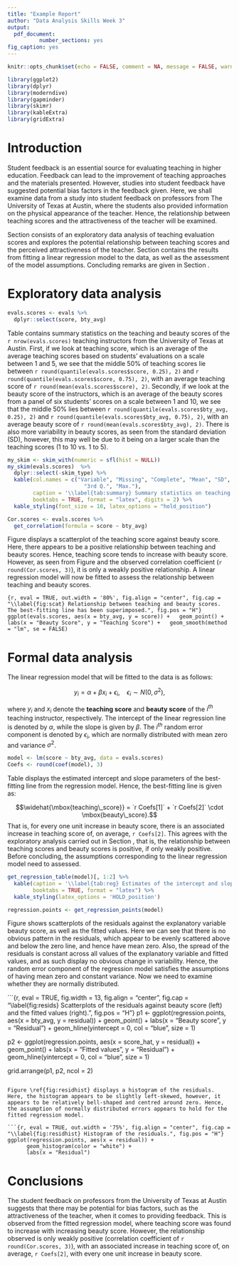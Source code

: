 ```yaml
---
title: "Example Report"
author: "Data Analysis Skills Week 3"
output:  
  pdf_document:
          number_sections: yes
fig_caption: yes
---
```


```r
knitr::opts_chunk$set(echo = FALSE, comment = NA, message = FALSE, warning = FALSE)
```

```r
library(ggplot2)
library(dplyr)
library(moderndive)
library(gapminder)
library(skimr)
library(kableExtra)
library(gridExtra)
```

# Introduction {#sec:intro}

Student feedback is an essential source for evaluating teaching in higher education. Feedback can lead to the improvement of teaching approaches and the materials presented. However, studies into student feedback have suggested potential bias factors in the feedback given. Here, we shall examine data from a study into student feedback on professors from The University of Texas at Austin, where the students also provided information on the physical appearance of the teacher. Hence, the relationship between teaching scores and the attractiveness of the teacher will be examined.

Section \ref{sec:eda} consists of an exploratory data analysis of teaching evaluation scores and explores the potential relationship between teaching scores and the perceived attractiveness of the teacher. Section \ref{sec:fda} contains the results from fitting a linear regression model to the data, as well as the assessment of the model assumptions. Concluding remarks are given in Section \ref{sec:con}.

# Exploratory data analysis {#sec:eda}

```r
evals.scores <- evals %>%
  dplyr::select(score, bty_avg)
```

Table \ref{tab:summary} contains summary statistics on the teaching and beauty scores of the `r nrow(evals.scores)` teaching instructors from the University of Texas at Austin. First, if we look at teaching score, which is an average of the average teaching scores based on students’ evaluations on a scale between 1 and 5, we see that the middle 50% of teaching scores lie between `r round(quantile(evals.scores$score, 0.25), 2)` and `r round(quantile(evals.scores$score, 0.75), 2)`, with an average teaching score of `r round(mean(evals.scores$score), 2)`. Secondly, if we look at the beauty score of the instructors, which is an average of the beauty scores from a panel of six students’ scores on a scale between 1 and 10, we see that the middle 50% lies between `r round(quantile(evals.scores$bty_avg, 0.25), 2)` and `r round(quantile(evals.scores$bty_avg, 0.75), 2)`, with an average beauty score of `r round(mean(evals.scores$bty_avg), 2)`. There is also more variability in beauty scores, as seen from the standard deviation (SD), however, this may well be due to it being on a larger scale than the teaching scores (1 to 10 vs.\ 1 to 5).

```r
my_skim <- skim_with(numeric = sfl(hist = NULL))
my_skim(evals.scores)  %>%
  dplyr::select(-skim_type) %>%
  kable(col.names = c("Variable", "Missing", "Complete", "Mean", "SD", "Min.", "1st Q.", "Median",
                        "3rd Q.", "Max."),
        caption = '\\label{tab:summary} Summary statistics on teaching and beauty scores.',
        booktabs = TRUE, format = "latex", digits = 2) %>%
  kable_styling(font_size = 10, latex_options = "hold_position")
```


```r
Cor.scores <- evals.scores %>%
  get_correlation(formula = score ~ bty_avg)
```

Figure \ref{fig:scat} displays a scatterplot of the teaching score against beauty score. Here, there appears to be a positive relationship between teaching and beauty scores. Hence, teaching score tends to increase with beauty score. However, as seen from Figure \ref{fig:scat} and the observed correlation coefficient (`r round(Cor.scores, 3)`), it is only a weakly positive relationship. A linear regression model will now be fitted to assess the relationship between teaching and beauty scores.

```{r, eval = TRUE, out.width = '80%', fig.align = "center", fig.cap = "\\label{fig:scat} Relationship between teaching and beauty scores. The best-fitting line has been superimposed.", fig.pos = "H"}
ggplot(evals.scores, aes(x = bty_avg, y = score)) +
  geom_point() +
  labs(x = "Beauty Score", y = "Teaching Score") +
  geom_smooth(method = "lm", se = FALSE)
```

# Formal data analysis {#sec:fda}

The linear regression model that will be fitted to the data is as follows:

$$y_i = \alpha + \beta x_i + \epsilon_i, ~~~~ \epsilon_i \sim N(0, \sigma^2),$$

where $y_i$ and $x_i$ denote the **teaching score** and **beauty score** of the $i^{th}$ teaching instructor, respectively. The intercept of the linear regression line is denoted by $\alpha$, while the slope is given by $\beta$. The $i^{th}$ random error component is denoted by $\epsilon_i$, which are normally distributed with mean zero and variance $\sigma^2$.

```r
model <- lm(score ~ bty_avg, data = evals.scores)
Coefs <- round(coef(model), 3)
```

Table \ref{tab:reg} displays the estimated intercept and slope parameters of the best-fitting line from the regression model. Hence, the best-fitting line is given as:

$$\widehat{\mbox{teaching\_score}} = `r Coefs[1]` + `r Coefs[2]` \cdot \mbox{beauty\_score}.$$
That is, for every one unit increase in beauty score, there is an associated increase in teaching score of, on average, `r Coefs[2]`. This agrees with the exploratory analysis carried out in Section \ref{sec:eda}, that is, the relationship between teaching scores and beauty scores is positive, if only weakly positive. Before concluding, the assumptions corresponding to the linear regression model need to assessed.

```r
get_regression_table(model)[, 1:2] %>%
  kable(caption = '\\label{tab:reg} Estimates of the intercept and slope from the fitted linear regression model.',
        booktabs = TRUE, format = "latex") %>%
  kable_styling(latex_options = 'HOLD_position')
```



```r
regression.points <- get_regression_points(model)
```

Figure \ref{fig:resids} shows scatterplots of the residuals against the explanatory variable beauty score, as well as the fitted values. Here we can see that there is no obvious pattern in the residuals, which appear to be evenly scattered above and below the zero line, and hence have mean zero. Also, the spread of the residuals is constant across all values of the explanatory variable and fitted values, and as such display no obvious change in variability. Hence, the random error component of the regression model satisfies the assumptions of having mean zero and constant variance. Now we need to examine whether they are normally distributed.

```{r, eval = TRUE, fig.width = 13, fig.align = "center", fig.cap = "\\label{fig:resids} Scatterplots of the residuals against beauty score (left) and the fitted values (right).", fig.pos = "H"}
p1 <- ggplot(regression.points, aes(x = bty_avg, y = residual)) +
      geom_point() +
      labs(x = "Beauty score", y = "Residual") +
      geom_hline(yintercept = 0, col = "blue", size = 1) 

p2 <- ggplot(regression.points, aes(x = score_hat, y = residual)) +
      geom_point() +
      labs(x = "Fitted values", y = "Residual") +
      geom_hline(yintercept = 0, col = "blue", size = 1) 

grid.arrange(p1, p2, ncol = 2)
```

Figure \ref{fig:residhist} displays a histogram of the residuals. Here, the histogram appears to be slightly left-skewed, however, it appears to be relatively bell-shaped and centred around zero. Hence, the assumption of normally distributed errors appears to hold for the fitted regression model.

```{r, eval = TRUE, out.width = '75%', fig.align = "center", fig.cap = "\\label{fig:residhist} Histogram of the residuals.", fig.pos = "H"}
ggplot(regression.points, aes(x = residual)) +
      geom_histogram(color = "white") +
      labs(x = "Residual") 
```

# Conclusions {#sec:con}

The student feedback on professors from the University of Texas at Austin suggests that there may be potential for bias factors, such as the attractiveness of the teacher, when it comes to providing feedback. This is observed from the fitted regression model, where teaching score was found to increase with increasing beauty score. However, the relationship observed is only weakly positive (correlation coefficient of `r round(Cor.scores, 3)`), with an associated increase in teaching score of, on average, `r Coefs[2]`, with every one unit increase in beauty score.
